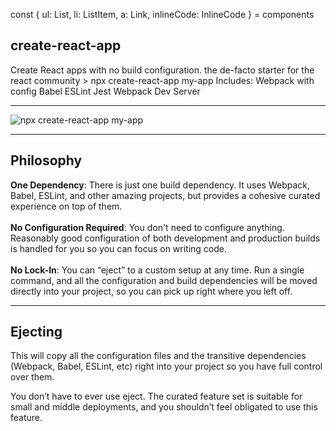
const { ul: List, li: ListItem, a: Link, inlineCode: InlineCode } = components

## create-react-app

<List>
  <Appear>
    <ListItem>Create React apps with no build configuration.</ListItem>
    <ListItem>the de-facto starter for the react community</ListItem>
    <ListItem><InlineCode>> npx create-react-app my-app</InlineCode></ListItem>
    <ListItem>
      Includes:
      <List>
        <ListItem>Webpack with config</ListItem>
        <ListItem>Babel</ListItem>
        <ListItem>ESLint</ListItem>
        <ListItem>Jest</ListItem>
        <ListItem>Webpack Dev Server</ListItem>
      </List>
    </ListItem>
  </Appear>
</List>

---

![npx create-react-app my-app](./assets/create-react-app.svg)

---

## Philosophy

<List>
  <Appear>
    <ListItem><strong>One Dependency</strong>: There is just one build dependency. It uses Webpack, Babel, ESLint, and other amazing projects, but provides a cohesive curated experience on top of them.<br /><br /></ListItem>
    <ListItem><strong>No Configuration Required</strong>: You don't need to configure anything. Reasonably good configuration of both development and production builds is handled for you so you can focus on writing code.<br /><br /></ListItem>
    <ListItem><strong>No Lock-In</strong>: You can “eject” to a custom setup at any time. Run a single command, and all the configuration and build dependencies will be moved directly into your project, so you can pick up right where you left off.</ListItem>
  </Appear>
</List>

---

## Ejecting

This will copy all the configuration files and the transitive dependencies (Webpack, Babel, ESLint, etc) right into your project so you have full control over them.

You don’t have to ever use eject. The curated feature set is suitable for small and middle deployments, and you shouldn’t feel obligated to use this feature.

